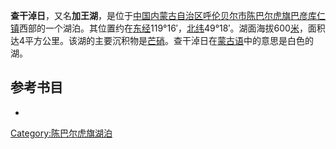 '''查干淖日'''，又名'''加王湖'''，是位于[[中国|中国]][[内蒙古自治区|内蒙古自治区]][[呼伦贝尔市|呼伦贝尔市]][[陈巴尔虎旗|陈巴尔虎旗]][[巴彦库仁镇|巴彦库仁镇]]西部的一个湖泊。其位置约在[[东经|东经]]119°16′，[[北纬|北纬]]49°18′。湖面海拔600[[米_(單位)|米]]，面积达4平方公里。该湖的主要沉积物是[[芒硝|芒硝]]。查干淖日在[[蒙古语|蒙古语]]中的意思是白色的湖。
== 参考书目 ==
*{{cite book|author=牧寒 |title=《内蒙古湖泊》 |year=2003 |publisher=内蒙古人民出版社 |isbn=9787204039883  }}
{{模板:呼伦贝尔市湖泊}}
{{内蒙古小作品}}

[[Category:陈巴尔虎旗湖泊|Category:陈巴尔虎旗湖泊]]